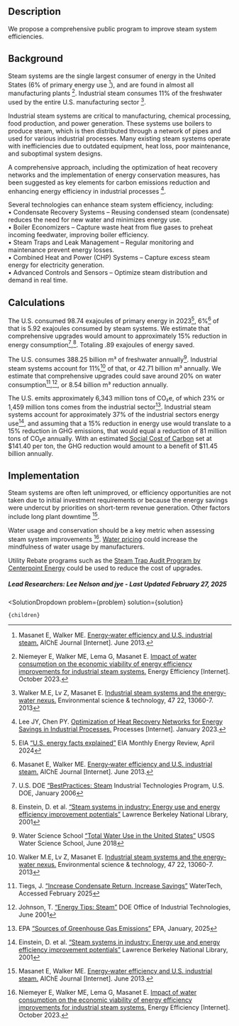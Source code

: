 

## Description

We propose a comprehensive public program to improve steam system efficiencies.

## Background
Steam systems are the single largest consumer of energy in the United States (6% of primary energy use [^"2"]), and are found in almost all manufacturing plants [^"4"]. Industrial steam consumes 11% of the freshwater used by the entire U.S. manufacturing sector [^"3"].

Industrial steam systems are critical to manufacturing, chemical processing, food production, and power generation. These systems use boilers to produce steam, which is then distributed through a network of pipes and used for various industrial processes. Many existing steam systems operate with inefficiencies due to outdated equipment, heat loss, poor maintenance, and suboptimal system designs.

A comprehensive approach, including the optimization of heat recovery networks and the implementation of energy conservation measures, has been suggested as key elements for carbon emissions reduction and enhancing energy efficiency in industrial processes [^"5"].

Several technologies can enhance steam system efficiency, including:  
•	Condensate Recovery Systems – Reusing condensed steam (condensate) reduces the need for new water and minimizes energy use.  
•	Boiler Economizers – Capture waste heat from flue gases to preheat incoming feedwater, improving boiler efficiency.  
•	Steam Traps and Leak Management – Regular monitoring and maintenance prevent energy losses.  
•	Combined Heat and Power (CHP) Systems – Capture excess steam energy for electricity generation.  
•	Advanced Controls and Sensors – Optimize steam distribution and demand in real time.

## Calculations
The U.S. consumed 98.74 exajoules of primary energy in 2023[^"6"], 6%[^"2"] of that is 5.92 exajoules consumed by steam systems. We estimate that comprehensive upgrades would amount to approximately 15% reduction in energy consumption[^"7"],[^"8"]. Totaling .89 exajoules of energy saved. 

The U.S. consumes 388.25 billion m³ of freshwater annually[^"9"]. Industrial steam systems account for 11%[^"3"] of that, or 42.71 billion m³ annually. We estimate that comprehensive upgrades could save around 20% on water consumption[^"10"],[^"11"], or 8.54 billion m³ reduction annually.

The U.S. emits approximately 6,343 million tons of CO₂e, of which 23% or 1,459 million tons comes from the industrial sector[^"12"]. Industrial steam systems account for approximately 37% of the industrial sectors energy use[^"8"], and assuming that a 15% reduction in energy use would translate to a 15% reduction in GHG emissions, that would equal a reduction of 81 million tons of CO₂e annually. With an estimated [Social Cost of Carbon]( https://www.urbancruiseship.org/energy/energy_socioeconomics/carbon_pricing_e) set at $141.40 per ton, the GHG reduction would amount to a benefit of $11.45 billion annually.


## Implementation
Steam systems are often left unimproved, or efficiency opportunities are not taken due to initial investment requirements or because the energy savings were undercut by priorities on short-term revenue generation. Other factors include long plant downtime [^"2"]. 

Water usage and conservation should be a key metric when assessing steam system improvements [^"4"]. [Water pricing](https://www.urbancruiseship.org/matter/water/water_usage#water-pricing) could increase the mindfulness of water usage by manufacturers.

Utility Rebate programs such as the [Steam Trap Audit Program by Centerpoint Energy]( https://www.centerpointenergy.com/en-us/business/save-energy-money/efficiency-programs-rebates/equipment-programs-and-rebates/steam-trap-audit) could be used to reduce the cost of upgrades.

##### Lead Researchers: Lee Nelson and  jye - Last Updated February 27, 2025

[^"1"]: Zuberi MJS, Hasanbeigi A, Morrow W. [Electrification of industrial boilers in the USA: potentials, challenges, and policy implications.](http://dx.doi.org/10.1007/s12053-022-10079-0) Energy Efficiency [Internet]. December 2022. 

[^"2"]: Masanet E, Walker ME. [Energy‐water efficiency and U.S. industrial steam.](http://dx.doi.org/10.1002/AIC.14148) AIChE Journal [Internet]. June 2013.

[^"3"]: Walker M.E, Lv Z, Masanet E. [Industrial steam systems and the energy-water nexus.](https://www.semanticscholar.org/paper/Industrial-steam-systems-and-the-energy-water-Walker-Lv/68088850e6f0c9814071c533c92e3d4fb18a5efd) Environmental science & technology, 47 22, 13060-7. 2013

[^"4"]: Niemeyer E, Walker ME, Lema G, Masanet E. [Impact of water consumption on the economic viability of energy efficiency improvements for industrial steam systems.](http://dx.doi.org/10.1007/s12053-023-10167-9) Energy Efficiency [Internet]. October 2023.

[^"5"]: Lee JY, Chen PY. [Optimization of Heat Recovery Networks for Energy Savings in Industrial Processes.](http://dx.doi.org/10.3390/pr11020321) Processes [Internet]. January 2023.

[^"6"]: EIA [“U.S. energy facts explained”]( https://www.eia.gov/energyexplained/us-energy-facts/) EIA Monthly Energy Review, April 2024

[^"7"]: U.S. DOE [“BestPractices: Steam](https://www.energy.gov/sites/prod/files/2014/05/f15/saveenergyinsteam.pdf) Industrial Technologies Program, U.S. DOE, January 2006

[^"8"]: Einstein, D. et al. [“Steam systems in industry: Energy use and energy efficiency improvement potentials”]( https://escholarship.org/uc/item/3m1781f1) Lawrence Berkeley National Library, 2001

[^"9"]: Water Science School [“Total Water Use in the United States”]( https://www.usgs.gov/special-topics/water-science-school/science/total-water-use-united-states) USGS Water Science School, June 2018

[^"10"]: Tiegs, J. [“Increase Condensate Return, Increase Savings”]( https://www.watertechusa.com/improving-condensate-return) WaterTech, Accessed February 2025

[^"11"]: Johnson, T. [“Energy Tips: Steam”](https://www.nrel.gov/docs/fy01osti/27654.pdf) DOE Office of Industrial Technologies, June 2001

[^"12"]: EPA [“Sources of Greenhouse Gas Emissions”]( https://www.epa.gov/ghgemissions/sources-greenhouse-gas-emissions) EPA, January, 2025


  <SolutionDropdown 
    problem={problem} 
    solution={solution}
  >
    {children}
  </SolutionDropdown>
